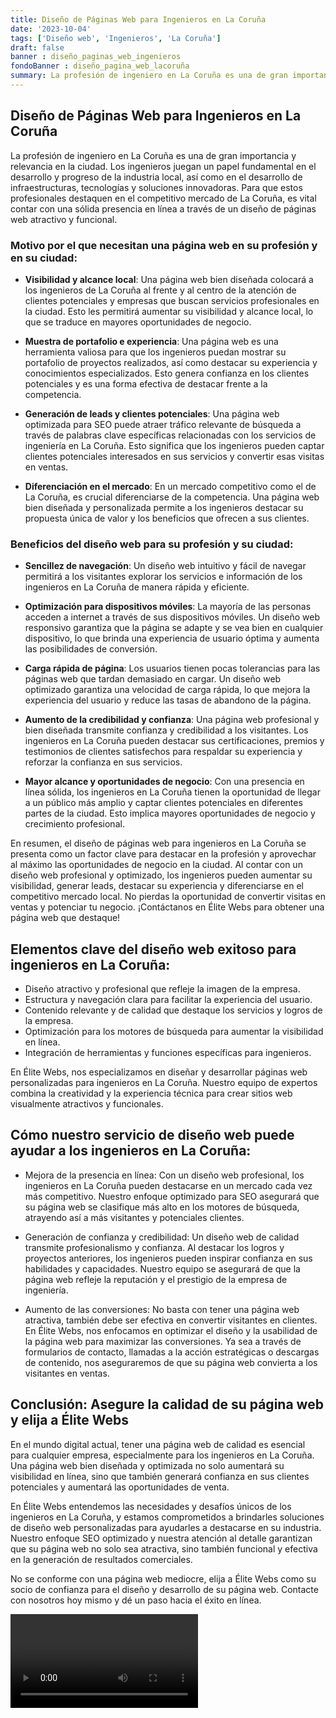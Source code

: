 ```yaml
---
title: Diseño de Páginas Web para Ingenieros en La Coruña
date: '2023-10-04'
tags: ['Diseño web', 'Ingenieros', 'La Coruña']
draft: false
banner : diseño_paginas_web_ingenieros
fondoBanner : diseño_pagina_web_lacoruña
summary: La profesión de ingeniero en La Coruña es una de gran importancia y relevancia en la ciudad. Los ingenieros juegan un papel fundamental en el desarrollo y progreso de la industria local, así como en el desarrollo de infraestructuras, tecnologías y soluciones innovadoras. Para que estos profesionales destaquen en el competitivo mercado de La Coruña, es vital contar con una sólida presencia en línea a través de un diseño de páginas web atractivo y funcional.
---
```


## Diseño de Páginas Web para Ingenieros en La Coruña

La profesión de ingeniero en La Coruña es una de gran importancia y relevancia en la ciudad. Los ingenieros juegan un papel fundamental en el desarrollo y progreso de la industria local, así como en el desarrollo de infraestructuras, tecnologías y soluciones innovadoras. Para que estos profesionales destaquen en el competitivo mercado de La Coruña, es vital contar con una sólida presencia en línea a través de un diseño de páginas web atractivo y funcional.

### Motivo por el que necesitan una página web en su profesión y en su ciudad:

- **Visibilidad y alcance local**: Una página web bien diseñada colocará a los ingenieros de La Coruña al frente y al centro de la atención de clientes potenciales y empresas que buscan servicios profesionales en la ciudad. Esto les permitirá aumentar su visibilidad y alcance local, lo que se traduce en mayores oportunidades de negocio.

- **Muestra de portafolio e experiencia**: Una página web es una herramienta valiosa para que los ingenieros puedan mostrar su portafolio de proyectos realizados, así como destacar su experiencia y conocimientos especializados. Esto genera confianza en los clientes potenciales y es una forma efectiva de destacar frente a la competencia.

- **Generación de leads y clientes potenciales**: Una página web optimizada para SEO puede atraer tráfico relevante de búsqueda a través de palabras clave específicas relacionadas con los servicios de ingeniería en La Coruña. Esto significa que los ingenieros pueden captar clientes potenciales interesados en sus servicios y convertir esas visitas en ventas.

- **Diferenciación en el mercado**: En un mercado competitivo como el de La Coruña, es crucial diferenciarse de la competencia. Una página web bien diseñada y personalizada permite a los ingenieros destacar su propuesta única de valor y los beneficios que ofrecen a sus clientes.

### Beneficios del diseño web para su profesión y su ciudad:

- **Sencillez de navegación**: Un diseño web intuitivo y fácil de navegar permitirá a los visitantes explorar los servicios e información de los ingenieros en La Coruña de manera rápida y eficiente.

- **Optimización para dispositivos móviles**: La mayoría de las personas acceden a internet a través de sus dispositivos móviles. Un diseño web responsivo garantiza que la página se adapte y se vea bien en cualquier dispositivo, lo que brinda una experiencia de usuario óptima y aumenta las posibilidades de conversión.

- **Carga rápida de página**: Los usuarios tienen pocas tolerancias para las páginas web que tardan demasiado en cargar. Un diseño web optimizado garantiza una velocidad de carga rápida, lo que mejora la experiencia del usuario y reduce las tasas de abandono de la página.

- **Aumento de la credibilidad y confianza**: Una página web profesional y bien diseñada transmite confianza y credibilidad a los visitantes. Los ingenieros en La Coruña pueden destacar sus certificaciones, premios y testimonios de clientes satisfechos para respaldar su experiencia y reforzar la confianza en sus servicios.

- **Mayor alcance y oportunidades de negocio**: Con una presencia en línea sólida, los ingenieros en La Coruña tienen la oportunidad de llegar a un público más amplio y captar clientes potenciales en diferentes partes de la ciudad. Esto implica mayores oportunidades de negocio y crecimiento profesional.

En resumen, el diseño de páginas web para ingenieros en La Coruña se presenta como un factor clave para destacar en la profesión y aprovechar al máximo las oportunidades de negocio en la ciudad. Al contar con un diseño web profesional y optimizado, los ingenieros pueden aumentar su visibilidad, generar leads, destacar su experiencia y diferenciarse en el competitivo mercado local. No pierdas la oportunidad de convertir visitas en ventas y potenciar tu negocio. ¡Contáctanos en Élite Webs para obtener una página web que destaque!

<GifSeo />

<Cta />

## Elementos clave del diseño web exitoso para ingenieros en La Coruña:
- Diseño atractivo y profesional que refleje la imagen de la empresa.
- Estructura y navegación clara para facilitar la experiencia del usuario.
- Contenido relevante y de calidad que destaque los servicios y logros de la empresa.
- Optimización para los motores de búsqueda para aumentar la visibilidad en línea.
- Integración de herramientas y funciones específicas para ingenieros.

En Élite Webs, nos especializamos en diseñar y desarrollar páginas web personalizadas para ingenieros en La Coruña. Nuestro equipo de expertos combina la creatividad y la experiencia técnica para crear sitios web visualmente atractivos y funcionales.

## Cómo nuestro servicio de diseño web puede ayudar a los ingenieros en La Coruña:
- Mejora de la presencia en línea: Con un diseño web profesional, los ingenieros en La Coruña pueden destacarse en un mercado cada vez más competitivo. Nuestro enfoque optimizado para SEO asegurará que su página web se clasifique más alto en los motores de búsqueda, atrayendo así a más visitantes y potenciales clientes.

- Generación de confianza y credibilidad: Un diseño web de calidad transmite profesionalismo y confianza. Al destacar los logros y proyectos anteriores, los ingenieros pueden inspirar confianza en sus habilidades y capacidades. Nuestro equipo se asegurará de que la página web refleje la reputación y el prestigio de la empresa de ingeniería.

- Aumento de las conversiones: No basta con tener una página web atractiva, también debe ser efectiva en convertir visitantes en clientes. En Élite Webs, nos enfocamos en optimizar el diseño y la usabilidad de la página web para maximizar las conversiones. Ya sea a través de formularios de contacto, llamadas a la acción estratégicas o descargas de contenido, nos aseguraremos de que su página web convierta a los visitantes en ventas.

## Conclusión: Asegure la calidad de su página web y elija a Élite Webs

En el mundo digital actual, tener una página web de calidad es esencial para cualquier empresa, especialmente para los ingenieros en La Coruña. Una página web bien diseñada y optimizada no solo aumentará su visibilidad en línea, sino que también generará confianza en sus clientes potenciales y aumentará las oportunidades de venta.

En Élite Webs entendemos las necesidades y desafíos únicos de los ingenieros en La Coruña, y estamos comprometidos a brindarles soluciones de diseño web personalizadas para ayudarles a destacarse en su industria. Nuestro enfoque SEO optimizado y nuestra atención al detalle garantizan que su página web no solo sea atractiva, sino también funcional y efectiva en la generación de resultados comerciales.

No se conforme con una página web mediocre, elija a Élite Webs como su socio de confianza para el diseño y desarrollo de su página web. Contacte con nosotros hoy mismo y dé un paso hacia el éxito en línea.

<Video />

<CtaBot job='Ingenieros' city='La Coruña'/>

<Gmaps query='La Coruña+españa+maps' />